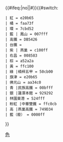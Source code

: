 <includeonly>{{#ifeq:{{{2}}}|no||<nowiki>#</nowiki>}}{{#switch: {{{1}}}
 | 紅 = e20b65
 | 橘 = faa73f
 | 環 = 7cbd52
 | 藍 | 鳳山 = 007fff
 | 高鐵 = DB5426
 | 台鐵 = {{padright:|6|{{臺鐵顏色}}}}
 | 紫 | 燕巢 = c100ff
 | 右昌 = 008583
 | 棕 = a52a2a
 | 黃 = ffc100
 | 綠 |楠梓五甲 = 50cb00
 | 旗津 = e20b65
 | 佛光山 = aa34c0
 | 青 |民族高鐵 = 00bfff
 | 銀 |蓮潭本館 = 929292
 | 林園東港 = 524fff
 | 粉紅 |中華雙鐵 = ffc0cb
 | 高 |燕巢高鐵 = 749D34
 | 藍（廢） = 0000ff
}}</includeonly><noinclude>
{{Documentation}}
[[Category:高雄捷運模板|色]]
</noinclude>
